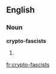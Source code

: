 ==English==

===Noun===
'''crypto-fascists'''

# {{plural of|[[crypto-fascist]]}}

[[fr:crypto-fascists]]